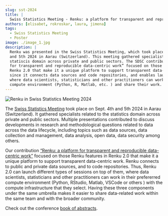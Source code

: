 ```yaml
---
slug: sst-2024
title: |
  Swiss Statistics Meeting - Renku: a platform for transparent and reproducible data-centric work
authors: [elisabet, rokroskar, laura, jimena]
tags:
  - Swiss Statistics Meeting
  - Poster
image: ./image_1.jpg
description: |
  Renku was presented in the Swiss Statistics Meeting, which took place on Sept. 4th
  and 5th 2024 in Aarau (Switzerland). This meeting gathered specialists related to 
  statiscis domain across private and public sectors. The SDSC contribution “Renku: a platform 
  for transparent and reproducible data-centric work” focused on those features in 
  Renku 2.0 that make it a unique platform to support transparent data-centric work, 
  since it connects data sources and code repositories, and enables launching sessions, 
  where data scientists, statisticians and other practitioners can work in their prefererred
  compute environment (Python, R, Matlab, etc. ) and share their work.
---
```


![Renku in Swiss Statistics Meeting 2024](./image_1.jpg)

<!-- truncate -->

The [Swiss Statistics Meeting](https://stat.ch/en/swiss_statistics_meeting) took place 
on Sept. 4th and 5th 2024 in Aarau (Switzerland). It gathered specialists related to
the statistics domain across private and public sectors. Multiple presentations contributed 
to discuss developments in research and methodological questions related to data across 
the data lifecycle, including topics such as data sources,
data collection and management, data analysis, open data, data security among  others.

Our contribution [“Renku: a platform for transparent and reproducible data-centric work”](https://drive.google.com/file/d/1qYsrPm4rm3Osjmjvmoz0RIgWyxWN335F/view?usp=share_link)
focused on those Renku features in Renku 2.0 that make it a unique platform to support
transparent data-centric work. Renku connects to public and private data sources, and to
code repositories. Thus, Renku 2.0 can launch different types of sessions on top of them,
where data scientists, statisticians and other practitioners can work in their prefererred
compute environment (Python, RStudio, Matlab, VSCode or others ) with the compute infrastructure
that they select. Having these three components under the same umbrella makes it easier to
share data-related work within the same team and with the broader community.

Check out the conference [book of abstracts](https://portal-cdn.scnat.ch/asset/60cc5dbd-13e2-53a0-ab5b-d8ba9110c661/Book_of_Abstract%202024_v5.pdf?b=7e802f5d-0c36-585d-9da6-946c253778f8&v=29652b64-c1dd-5bea-bf07-13e6be5fc292_0&s=LgOJou7xqSX7gljgrR5fBZqhBZtQKxMerJzYdDOq2kWX3c64qcNH-YRd5Fv1jY0Lu1OEmh5n2pYG1nVkMg0RsRzHaoEcYrtKvtItNNOwYcyl0oby2aq4OGuHmzmTC_on2D4qWefxMZY7x5jBUlasvEaebv5GUe8fYjfOpogW7AU).